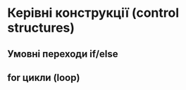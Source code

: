 # Керівні конструкції (control structures) {#control}

## Умовні переходи if/else

## for цикли (loop)